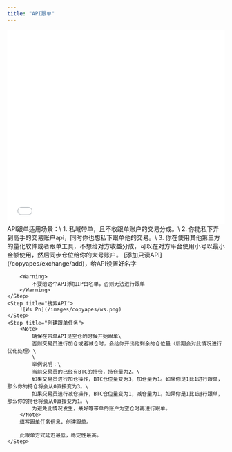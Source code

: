 ```yaml
---
title: "API跟单"
---
```


<iframe src="//player.bilibili.com/player.html?isOutside=true&aid=115096701372462&bvid=BV1egekzLEgR&cid=31964137847&p=1&autoplay=0"
        scrolling="no" border="0" frameborder="no" framespacing="0" allowfullscreen="true" width="100%" height="450px"></iframe>

<Note>
    API跟单适用场景：\
    1. 私域带单，且不收跟单账户的交易分成。\
    2. 你能私下弄到高手的交易账户api，同时你也想私下跟单他的交易。\
    3. 你在使用其他第三方的量化软件或者跟单工具，不想给对方收益分成，可以在对方平台使用小号以最小金额使用，然后同步仓位给你的大号账户。
</Note>

<Steps>
    <Step title="添加带单API">
        [添加只读API](/copyapes/exchange/add)，给API设置好名字

        <Warning>
            不要给这个API添加IP白名单，否则无法进行跟单
        </Warning>
    </Step>
    <Step title="搜索API">
        ![Ws Pn](/images/copyapes/ws.png)
    </Step>
    <Step title="创建跟单任务">
        <Note>
            确保在带单API是空仓的时候开始跟单\
            否则交易员进行加仓或者减仓时，会给你开出他剩余的仓位量（后期会对此情况进行优化处理）\
            \
            举例说明：\
            当前交易员的已经有BTC的持仓，持仓量为2。\
            如果交易员进行加仓操作，BTC仓位量变为3，加仓量为1。如果你是1比1进行跟单，那么你的持仓将会从0直接变为3。\
            如果交易员进行减仓操作，BTC仓位量变为1，减仓量为1。如果你是1比1进行跟单，那么你的持仓将会从0直接变为1。\
            为避免此情况发生，最好等带单的账户为空仓时再进行跟单。
        </Note>
        填写跟单任务信息，创建跟单。

        此跟单方式延迟最低，稳定性最高。
    </Step>
</Steps>